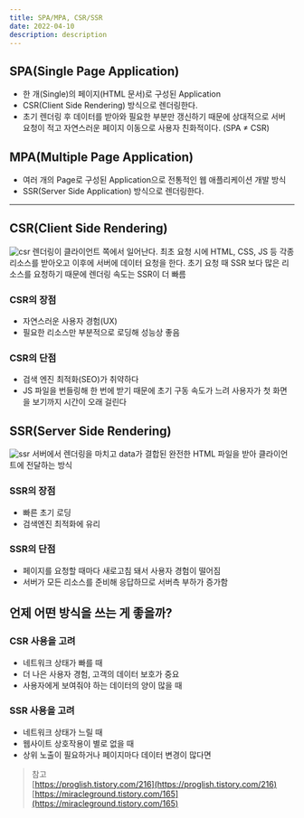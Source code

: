 ```yaml
---
title: SPA/MPA, CSR/SSR
date: 2022-04-10
description: description
---
```


## SPA(Single Page Application)
- 한 개(Single)의 페이지(HTML 문서)로 구성된 Application
- CSR(Client Side Rendering) 방식으로 렌더링한다.
- 초기 렌더링 후 데이터를 받아와 필요한 부분만 갱신하기 때문에 상대적으로 서버 요청이 적고 
자연스러운 페이지 이동으로 사용자 친화적이다. (SPA ≠ CSR)


## MPA(Multiple Page Application)
- 여러 개의 Page로 구성된 Application으로 전통적인 웹 애플리케이션 개발 방식
- SSR(Server Side Application) 방식으로 렌더링한다.

---

## CSR(Client Side Rendering)
<img alt="csr" src="/posts/note/spa-mpa-csr-ssr/CSR.png"></img>
렌더링이 클라이언트 쪽에서 일어난다. 최초 요청 시에 HTML, CSS, JS 등 각종 리소스를 받아오고 이후에 
서버에 데이터 요청을 한다. 초기 요청 때 SSR 보다 많은 리소스를 요청하기 때문에 렌더링 속도는 SSR이 더 빠름

### CSR의 장점
- 자연스러운 사용자 경험(UX)
- 필요한 리소스만 부분적으로 로딩해 성능상 좋음

### CSR의 단점
- 검색 엔진 최적화(SEO)가 취약하다
- JS 파일을 번들링해 한 번에 받기 때문에 초기 구동 속도가 느려 사용자가 첫 화면을 보기까지 시간이 오래 걸린다


## SSR(Server Side Rendering)
<img alt="ssr" src="/posts/note/spa-mpa-csr-ssr/SSR.png"></img>
서버에서 렌더링을 마치고 data가 결합된 완전한 HTML 파일을 받아 클라이언트에 전달하는 방식

### SSR의 장점
- 빠른 초기 로딩
- 검색엔진 최적화에 유리

### SSR의 단점
- 페이지를 요청할 때마다 새로고침 돼서 사용자 경험이 떨어짐
- 서버가 모든 리소스를 준비해 응답하므로 서버측 부하가 증가함

## 언제 어떤 방식을 쓰는 게 좋을까?
### CSR 사용을 고려
- 네트워크 상태가 빠를 때
- 더 나은 사용자 경험, 고객의 데이터 보호가 중요
- 사용자에게 보여줘야 하는 데이터의 양이 많을 때

### SSR 사용을 고려
- 네트워크 상태가 느릴 때
- 웹사이트 상호작용이 별로 없을 때
- 상위 노출이 필요하거나 페이지마다 데이터 변경이 많다면


> 참고<br/>
[https://proglish.tistory.com/216](https://proglish.tistory.com/216)<br/>
[https://miracleground.tistory.com/165](https://miracleground.tistory.com/165)<br/>
